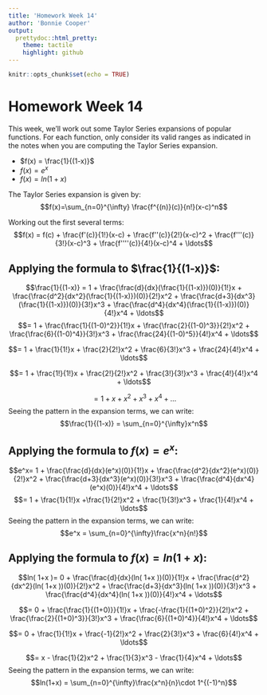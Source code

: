 ```yaml
---
title: 'Homework Week 14'
author: 'Bonnie Cooper'
output:
  prettydoc::html_pretty:
    theme: tactile
    highlight: github
---
```


```r
knitr::opts_chunk$set(echo = TRUE)
```

# Homework Week 14

This week, we’ll work out some Taylor Series expansions of popular functions. For each function, only consider its valid ranges as indicated in the notes when you are
computing the Taylor Series expansion.

* $f(x) = \frac{1}{(1-x)}$
* $f(x) = e^x$
* $f(x) = ln( 1+x )$

The Taylor Series expansion is given by:
 $$f(x)=\sum_{n=0}^{\infty} \frac{f^{(n)}(c)}{n!}(x-c)^n$$

Working out the first several terms:
$$f(x) = f(c) + \frac{f'(c)}{1!}(x-c) + \frac{f''(c)}{2!}(x-c)^2 + \frac{f'''(c)}{3!}(x-c)^3 + \frac{f''''(c)}{4!}(x-c)^4 + \ldots$$

## Applying the formula to $\frac{1}{(1-x)}$:
$$\frac{1}{(1-x)} = 1 + \frac{\frac{d}{dx}(\frac{1}{(1-x)})(0)}{1!}x + \frac{\frac{d^2}{dx^2}(\frac{1}{(1-x)})(0)}{2!}x^2 + \frac{\frac{d+3}{dx^3}(\frac{1}{(1-x)})(0)}{3!}x^3 + \frac{\frac{d^4}{dx^4}(\frac{1}{(1-x)})(0)}{4!}x^4 + \ldots$$
$$= 1 + \frac{\frac{1}{(1-0)^2}}{1!}x + 
\frac{\frac{2}{(1-0)^3}}{2!}x^2 + 
\frac{\frac{6}{(1-0)^4}}{3!}x^3 + 
\frac{\frac{24}{(1-0)^5}}{4!}x^4 + \ldots$$


$$= 1 + \frac{1}{1!}x + 
\frac{2}{2!}x^2 + 
\frac{6}{3!}x^3 + 
\frac{24}{4!}x^4 + \ldots$$

$$= 1 + \frac{1!}{1!}x + 
\frac{2!}{2!}x^2 + 
\frac{3!}{3!}x^3 + 
\frac{4!}{4!}x^4 + \ldots$$

$$= 1 + x + x^2 + x^3 + x^4 + \ldots$$
Seeing the pattern in the expansion terms, we can write:
$$\frac{1}{(1-x)} = \sum_{n=0}^{\infty}x^n$$


## Applying the formula to $f(x) = e^x$:
$$e^x= 1 + \frac{\frac{d}{dx}(e^x)(0)}{1!}x + \frac{\frac{d^2}{dx^2}(e^x)(0)}{2!}x^2 + \frac{\frac{d+3}{dx^3}(e^x)(0)}{3!}x^3 + \frac{\frac{d^4}{dx^4}(e^x)(0)}{4!}x^4 + \ldots$$
$$= 1 + \frac{1}{1!}x +\frac{1}{2!}x^2 + \frac{1}{3!}x^3 + \frac{1}{4!}x^4 + \ldots$$
Seeing the pattern in the expansion terms, we can write:
$$e^x = \sum_{n=0}^{\infty}\frac{x^n}{n!}$$

## Applying the formula to $f(x) = ln( 1+x )$:
$$ln( 1+x )= 0 + \frac{\frac{d}{dx}(ln( 1+x ))(0)}{1!}x + 
\frac{\frac{d^2}{dx^2}(ln( 1+x ))(0)}{2!}x^2 + 
\frac{\frac{d+3}{dx^3}(ln( 1+x ))(0)}{3!}x^3 + 
\frac{\frac{d^4}{dx^4}(ln( 1+x ))(0)}{4!}x^4 + \ldots$$

$$= 0 + \frac{\frac{1}{(1+0)}}{1!}x + 
\frac{-\frac{1}{(1+0)^2}}{2!}x^2 + 
\frac{\frac{2}{(1+0)^3}}{3!}x^3 + 
\frac{\frac{6}{(1+0)^4}}{4!}x^4 + \ldots$$

$$= 0 + \frac{1}{1!}x + 
\frac{-1}{2!}x^2 + 
\frac{2}{3!}x^3 + 
\frac{6}{4!}x^4 + \ldots$$

$$= x - \frac{1}{2}x^2 + \frac{1}{3}x^3 - \frac{1}{4}x^4 + \ldots$$
Seeing the pattern in the expansion terms, we can write:
$$ln(1+x) = \sum_{n=0}^{\infty}\frac{x^n}{n}\cdot 1^{(-1)^n}$$




<br><br><br>